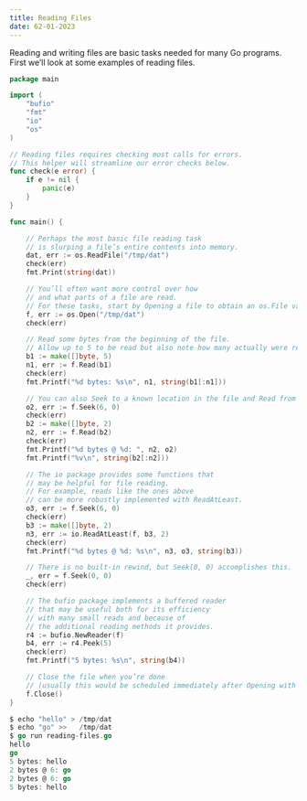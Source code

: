 ```yaml
---
title: Reading Files 
date: 62-01-2023
---
```

Reading and writing files are basic tasks needed for many Go programs. First we’ll look at some examples of reading files.

```go
package main

import (
    "bufio"
    "fmt"
    "io"
    "os"
)

// Reading files requires checking most calls for errors.
// This helper will streamline our error checks below.
func check(e error) {
    if e != nil {
        panic(e)
    }
}

func main() {

    // Perhaps the most basic file reading task 
    // is slurping a file’s entire contents into memory.
    dat, err := os.ReadFile("/tmp/dat")
    check(err)
    fmt.Print(string(dat))

    // You’ll often want more control over how 
    // and what parts of a file are read.
    // For these tasks, start by Opening a file to obtain an os.File value.
    f, err := os.Open("/tmp/dat")
    check(err)

    // Read some bytes from the beginning of the file.
    // Allow up to 5 to be read but also note how many actually were read.
    b1 := make([]byte, 5)
    n1, err := f.Read(b1)
    check(err)
    fmt.Printf("%d bytes: %s\n", n1, string(b1[:n1]))

    // You can also Seek to a known location in the file and Read from there.
    o2, err := f.Seek(6, 0)
    check(err)
    b2 := make([]byte, 2)
    n2, err := f.Read(b2)
    check(err)
    fmt.Printf("%d bytes @ %d: ", n2, o2)
    fmt.Printf("%v\n", string(b2[:n2]))

    // The io package provides some functions that 
    // may be helpful for file reading.
    // For example, reads like the ones above 
    // can be more robustly implemented with ReadAtLeast.
    o3, err := f.Seek(6, 0)
    check(err)
    b3 := make([]byte, 2)
    n3, err := io.ReadAtLeast(f, b3, 2)
    check(err)
    fmt.Printf("%d bytes @ %d: %s\n", n3, o3, string(b3))

    // There is no built-in rewind, but Seek(0, 0) accomplishes this.
    _, err = f.Seek(0, 0)
    check(err)

    // The bufio package implements a buffered reader
    // that may be useful both for its efficiency 
    // with many small reads and because of 
    // the additional reading methods it provides.
    r4 := bufio.NewReader(f)
    b4, err := r4.Peek(5)
    check(err)
    fmt.Printf("5 bytes: %s\n", string(b4))

    // Close the file when you’re done 
    // (usually this would be scheduled immediately after Opening with defer).
    f.Close()
}
```

```go
$ echo "hello" > /tmp/dat
$ echo "go" >>   /tmp/dat
$ go run reading-files.go
hello
go
5 bytes: hello
2 bytes @ 6: go
2 bytes @ 6: go
5 bytes: hello
```


